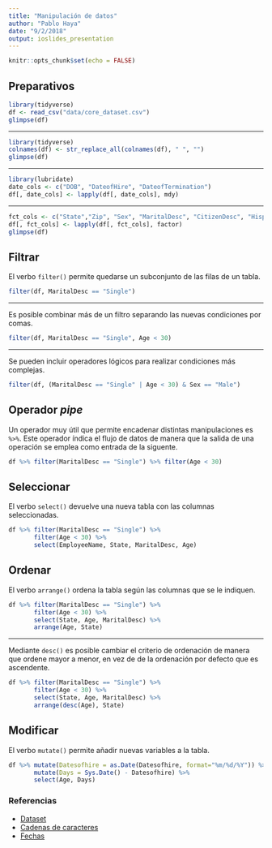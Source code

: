```yaml
---
title: "Manipulación de datos"
author: "Pablo Haya"
date: "9/2/2018"
output: ioslides_presentation
---
```


```r
knitr::opts_chunk$set(echo = FALSE)
```

## Preparativos



```r
library(tidyverse)
df <- read_csv("data/core_dataset.csv")
glimpse(df)
```

---

```r
library(tidyverse)
colnames(df) <- str_replace_all(colnames(df), " ", "")
glimpse(df)
```

---

```r
library(lubridate)
date_cols <- c("DOB", "DateofHire", "DateofTermination")
df[, date_cols] <- lapply(df[, date_cols], mdy)
```

---

```r
fct_cols <- c("State","Zip", "Sex", "MaritalDesc", "CitizenDesc", "Hispanic/Latino", "RaceDesc", "ReasonForTerm", "EmploymentStatus", "Department", "Position",  "EmployeeSource", "PerformanceScore")
df[, fct_cols] <- lapply(df[, fct_cols], factor)
glimpse(df)
```

## Filtrar

El verbo `filter()` permite quedarse un subconjunto de las filas de un tabla.

```r
filter(df, MaritalDesc == "Single")
```

---

Es posible combinar más de un filtro separando las nuevas condiciones por comas.

```r
filter(df, MaritalDesc == "Single", Age < 30)
```

---

Se pueden incluir operadores lógicos para realizar condiciones más complejas. 

```r
filter(df, (MaritalDesc == "Single" | Age < 30) & Sex == "Male")
```


## Operador _pipe_

Un operador muy útil que permite encadenar distintas manipulaciones es `%>%`. Este operador índica el flujo de datos de manera que la salida de una operación se emplea como entrada de la siguente.

```r
df %>% filter(MaritalDesc == "Single") %>% filter(Age < 30)
```

## Seleccionar

El verbo `select()` devuelve una nueva tabla con las columnas seleccionadas. 

```r
df %>% filter(MaritalDesc == "Single") %>% 
       filter(Age < 30) %>%
       select(EmployeeName, State, MaritalDesc, Age)
```

## Ordenar

El verbo `arrange()` ordena la tabla según las columnas que se le indiquen.

```r
df %>% filter(MaritalDesc == "Single") %>% 
       filter(Age < 30) %>%
       select(State, Age, MaritalDesc) %>%
       arrange(Age, State)
```

---

Mediante `desc()` es posible cambiar el criterio de ordenación de manera que ordene mayor a menor, en vez de de la ordenación por defecto que es ascendente. 

```r
df %>% filter(MaritalDesc == "Single") %>% 
       filter(Age < 30) %>%
       select(State, Age, MaritalDesc) %>%
       arrange(desc(Age), State)
```

## Modificar 

El verbo `mutate()` permite añadir nuevas variables a la tabla.

```r
df %>% mutate(Datesofhire = as.Date(Datesofhire, format="%m/%d/%Y")) %>%
       mutate(Days = Sys.Date() - Datesofhire) %>%
       select(Age, Days)
```

### Referencias

* [Dataset](https://www.kaggle.com/rhuebner/human-resources-data-set)
* [Cadenas de caracteres](https://www.rdocumentation.org/packages/stringr/versions/1.3.1)
* [Fechas](https://www.statmethods.net/input/dates.html)
